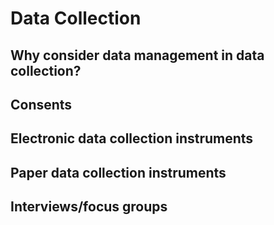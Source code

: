 # Data Collection

## Why consider data management in data collection?

## Consents {#consent}

## Electronic data collection instruments

## Paper data collection instruments

## Interviews/focus groups